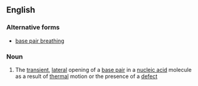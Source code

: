 ==English==

===Alternative forms===
* [[base pair breathing]]

===Noun===
{{en-noun|head=[[base]]-[[pair]] [[breathing]]|-}}

# {{context|genetics}} The [[transient]], [[lateral]] opening of a [[base pair]] in a [[nucleic acid]] molecule as a result of [[thermal]] motion or the presence of a [[defect]]